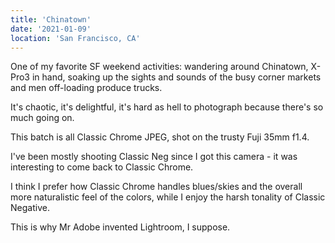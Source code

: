 ```yaml
---
title: 'Chinatown'
date: '2021-01-09'
location: 'San Francisco, CA'
---
```


<InteractiveImage image_id="DSCF4275_xwtxl4" />

One of my favorite SF weekend activities: wandering around Chinatown, X-Pro3 in hand, soaking up the sights and sounds of the busy corner markets and men 
off-loading produce trucks.

It's chaotic, it's delightful, it's hard as hell to photograph because there's so much going on.

<InteractiveImage image_id="DSCF4241_thn9dr" />

This batch is all Classic Chrome JPEG, shot on the trusty Fuji 35mm f1.4.

I've been mostly shooting Classic Neg since I got this camera - it was interesting to come back to Classic Chrome.

<InteractiveImage image_id="DSCF4266_zvqzdh" />

I think I prefer how Classic Chrome handles blues/skies and the overall more naturalistic feel of the colors, while I enjoy the harsh tonality of Classic Negative. 

This is why Mr Adobe invented Lightroom, I suppose.

<BelowTheFold>
  <InteractiveImage image_id="DSCF4313_gwe5fy" />
  <InteractiveImage image_id="DSCF4324_ykcejw" />
  <InteractiveImage image_id="DSCF4341_gdjd65" />
  <InteractiveImage image_id="DSCF4358_wwmizk" />
  <InteractiveImage image_id="DSCF4360_ifustq" />
  <InteractiveImage image_id="DSCF4365_4_pgdgjj" />
  <InteractiveImage image_id="DSCF4369_2_uo7wjx" />
  <InteractiveImage image_id="DSCF4374_xx2iok" />
  <InteractiveImage image_id="DSCF4415_iuxvj4" />
  <InteractiveImage image_id="DSCF4435_btxrg4" />
  <InteractiveImage image_id="DSCF4442_k8itiu" />
  <InteractiveImage image_id="DSCF4445_t7xdbp" />
  <InteractiveImage image_id="DSCF4454_unm1gk" />
</BelowTheFold>
